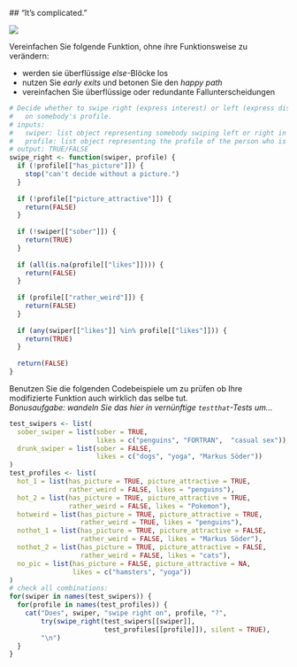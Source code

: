  ## "It's complicated." 

![](https://media.giphy.com/media/3ov9jY5zo2kpp7mmQM/giphy.gif)

Vereinfachen Sie folgende Funktion, ohne ihre Funktionsweise zu verändern:  

- werden sie überflüssige *else*-Blöcke los
- nutzen Sie *early exits* und betonen Sie den *happy path*
- vereinfachen Sie überflüssige oder redundante Fallunterscheidungen

```{r, def-swipe-right}
# Decide whether to swipe right (express interest) or left (express disinterest)
#   on somebody's profile.
# inputs:
#   swiper: list object representing somebody swiping left or right in a dating app
#   profile: list object representing the profile of the person who is being swiped left or right
# output: TRUE/FALSE
swipe_right <- function(swiper, profile) {
  if (!profile[["has_picture"]]) {
    stop("can't decide without a picture.")
  }  
  
  if (!profile[["picture_attractive"]]) {
    return(FALSE)
  }
  
  if (!swiper[["sober"]]) {
    return(TRUE)
  }
  
  if (all(is.na(profile[["likes"]]))) {
    return(FALSE)
  }
  
  if (profile[["rather_weird"]]) {
    return(FALSE)
  } 
  
  if (any(swiper[["likes"]] %in% profile[["likes"]])) {
    return(TRUE)
  } 
  
  return(FALSE)
}
```

Benutzen Sie die folgenden Codebeispiele um zu prüfen ob Ihre modifizierte Funktion auch wirklich das selbe tut.  
*Bonusaufgabe: wandeln Sie das hier in vernünftige `testthat`-Tests um...*

```{r, examples-swipe-right, error = TRUE}
test_swipers <- list(
  sober_swiper = list(sober = TRUE, 
                      likes = c("penguins", "FORTRAN",  "casual sex")),
  drunk_swiper = list(sober = FALSE, 
                      likes = c("dogs", "yoga", "Markus Söder"))
)
test_profiles <- list(
  hot_1 = list(has_picture = TRUE, picture_attractive = TRUE,
               rather_weird = FALSE, likes = "penguins"),
  hot_2 = list(has_picture = TRUE, picture_attractive = TRUE,
               rather_weird = FALSE, likes = "Pokemon"),
  hotweird = list(has_picture = TRUE, picture_attractive = TRUE,
                  rather_weird = TRUE, likes = "penguins"),
  nothot_1 = list(has_picture = TRUE, picture_attractive = FALSE,
                  rather_weird = FALSE, likes = "Markus Söder"),
  nothot_2 = list(has_picture = TRUE, picture_attractive = FALSE,
                  rather_weird = FALSE, likes = "cats"),   
  no_pic = list(has_picture = FALSE, picture_attractive = NA,
                likes = c("hamsters", "yoga"))
)
# check all combinations:
for(swiper in names(test_swipers)) {
  for(profile in names(test_profiles)) {
    cat("Does", swiper, "swipe right on", profile, "?",
        try(swipe_right(test_swipers[[swiper]], 
                        test_profiles[[profile]]), silent = TRUE),
        "\n")
  }
}
```


